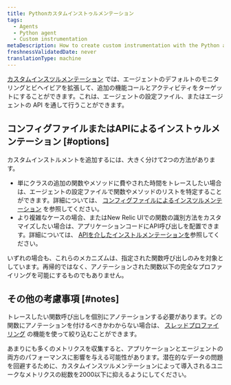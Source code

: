 ```yaml
---
title: Pythonカスタムインストゥルメンテーション
tags:
  - Agents
  - Python agent
  - Custom instrumentation
metaDescription: How to create custom instrumentation with the Python agent by updating the config file or making direct calls to the agent API.
freshnessValidatedDate: never
translationType: machine
---
```


[カスタムインスツルメンテーション](/docs/apm/other-features/metrics/custom-instrumentation) では、エージェントのデフォルトのモニタリングとビヘイビアを拡張して、追加の機能コールとアクティビティをターゲットにすることができます。これは、エージェントの設定ファイル、またはエージェントの API を通して行うことができます。

## コンフィグファイルまたはAPIによるインストゥルメンテーション [#options]

カスタムインストルメントを追加するには、大きく分けて2つの方法があります。

* 単にクラスの追加の関数やメソッドに費やされた時間をトレースしたい場合は、エージェントの設定ファイルで関数やメソッドのリストを特定することができます。詳細については、 [コンフィグファイルによるインスツルメンテーション](/docs/agents/python-agent/custom-instrumentation/python-custom-instrumentation-config-file) を参照してください。
* より複雑なケースの場合、またはNew Relic UIでの関数の識別方法をカスタマイズしたい場合は、アプリケーションコードにAPI呼び出しを配置できます。詳細については、 [APIを介したインストルメンテーションを](/docs/agents/python-agent/custom-instrumentation/python-custom-instrumentation-api)参照してください。

いずれの場合も、これらのメカニズムは、指定された関数呼び出しのみを対象としています。再帰的ではなく、アノテーションされた関数以下の完全なプロファイリングを可能にするものでもありません。

## その他の考慮事項 [#notes]

トレースしたい関数呼び出しを個別にアノテーションする必要があります。どの関数にアノテーションを付けるべきかわからない場合は、 [スレッドプロファイリング](/docs/applications-menu/thread-profiler) の機能を使って絞り込むことができます。

<Callout variant="caution">
  あまりにも多くのメトリクスを収集すると、アプリケーションとエージェントの両方のパフォーマンスに影響を与える可能性があります。潜在的なデータの問題を回避するために、カスタムインスツルメンテーションによって導入されるユニークなメトリクスの総数を2000以下に抑えるようにしてください。
</Callout>